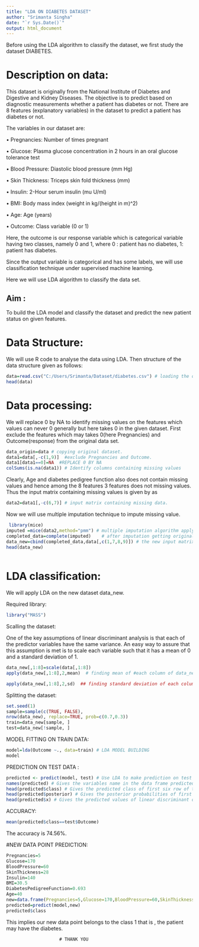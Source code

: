 ```yaml
---
title: "LDA ON DIABETES DATASET"
author: "Srimanta Singha"
date: "`r Sys.Date()`"
output: html_document
---
```

Before using the LDA   algorithm to classify the dataset, we first study the dataset DIABETES.

# Description on data:

This dataset is originally from the National Institute of Diabetes and Digestive and Kidney Diseases. The objective is to predict based on diagnostic measurements whether a patient has diabetes or not.
There are 8 features (explanatory variables) in the dataset to predict a patient has diabetes or not.

The variables in our dataset are:

•	Pregnancies: Number of times pregnant

•	Glucose: Plasma glucose concentration   in 2 hours in an oral glucose tolerance test

•	Blood Pressure: Diastolic blood pressure (mm Hg)

•	Skin Thickness: Triceps skin fold thickness (mm)

•	Insulin: 2-Hour serum insulin (mu U/ml)

•	BMI: Body mass index (weight in kg/(height in m)^2)

•	Age: Age (years)

•	Outcome: Class variable (0 or 1)

Here, the outcome is our response variable which is categorical variable having two classes, namely 0 and 1, where  0  : patient has no diabetes, 1: patient has diabetes.

Since the output variable is categorical and has some labels, we will use classification technique under supervised machine learning.

Here we will use   LDA   algorithm  to classify the data set.

## Aim :
   To build the LDA model and classify the dataset and predict the new patient status on given features.
   
# Data Structure:

 We will use R code to analyse the data using LDA. Then structure of the data structure given as follows:


```r
data=read.csv("C:/Users/Srimanta/Dataset/diabetes.csv") # loading the dataset.
head(data)
```
# Data processing:

We will replace 0 by NA to identify missing values on the features which values can never 0 generally but here takes 0 in the given dataset.
First exclude the features which may takes 0(here Pregnancies) and Outcome(response) from the original data set.

```r
data_origin=data # copying original dataset.
data1=data[,-c(1,9)]  #exclude Pregnancies and Outcome.
data1[data1==0]=NA  #REPLACE 0 BY NA
colSums(is.na(data1)) # Identify columns containing missing values
```
Clearly, Age and diabetes pedigree function also does not contain missing values and hence among the 8 features 3 features does not missing values. Thus the input matrix containing missing values is given by as
```r
data2=data1[,-c(6,7)] # input matrix containing missing data.
```
 Now we will use multiple imputation technique to impute missing value.
 
```r
 library(mice)
imputed =mice(data2,method="pmm") # multiple imputation algorithm applying.
completed_data=complete(imputed)    # after imputation getting original dataset #data2.
data_new=cbind(completed_data,data[,c(1,7,8,9)]) # the new input matrix without #missing data.
head(data_new) 
 
```
# LDA classification:
We will apply LDA on the new dataset data_new. 
 
Required library:
```r
library("MASS")
```
Scalling the dataset:
 
One of the key assumptions of linear discriminant analysis is that each of the predictor variables have the same variance. An easy way to assure that this assumption is met is to scale each variable such that it has a mean of 0 and a standard deviation of 1.

```r
data_new[,1:8]=scale(data[,1:8])
apply(data_new[,1:8],2,mean)  # finding mean of #each column of data_new[,1:8]
```
```r
apply(data_new[,1:8],2,sd)  ## finding standard deviation of each column of data_new[,1:8]
```
Splitting the dataset:

```r
set.seed(1)
sample=sample(c(TRUE, FALSE),
nrow(data_new), replace=TRUE, prob=c(0.7,0.3))
train=data_new[sample, ]
test=data_new[!sample, ]
```

MODEL FITTING ON TRAIN DATA:

```r
model=lda(Outcome ~., data=train) # LDA MODEL BUILDING
model
```

PREDICTION ON TEST DATA :

```r
predicted <- predict(model, test) # Use LDA to make prediction on test data
names(predicted) # Gives the variables name in the data frame predicted.
head(predicted$class) # Gives the predicted class of first six row of test data.
head(predicted$posterior) # Gives the posterior probabilities of first six rows.
head(predicted$x) # Gives the predicted values of linear discriminant of first six rows.
```
ACCURACY:

```r
mean(predicted$class==test$Outcome)   
```
The accuracy is 74.56%.

#NEW DATA POINT PREDICTION:

```r
Pregnancies=5
Glucose=170
BloodPressure=60
SkinThickness=28
Insulin=140
BMI=30.5
DiabetesPedigreeFunction=0.693
Age=40
new=data.frame(Pregnancies=5,Glucose=170,BloodPressure=60,SkinThickness=28,Insulin=140,BMI=30.5,DiabetesPedigreeFunction=0.693,Age=40)
predicted=predict(model,new)
predicted$class
```
This implies our new data point belongs to the class 1 that is  , the patient may have the diabetes.

                        # THANK YOU
                        